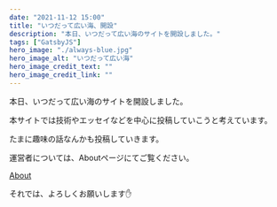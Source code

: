 ```yaml
---
date: "2021-11-12 15:00"
title: "いつだって広い海、開設"
description: "本日、いつだって広い海のサイトを開設しました。"
tags: ["GatsbyJS"]
hero_image: "./always-blue.jpg"
hero_image_alt: "いつだって広い海"
hero_image_credit_text: ""
hero_image_credit_link: ""
---
```


本日、いつだって広い海のサイトを開設しました。

本サイトでは技術やエッセイなどを中心に投稿していこうと考えています。

たまに趣味の話なんかも投稿していきます。

運営者については、Aboutページにてご覧ください。

[About](/about)

それでは、よろしくお願いします✋